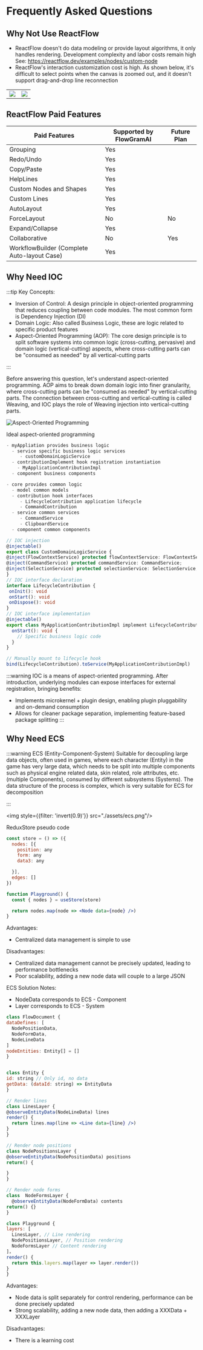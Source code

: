 # Frequently Asked Questions
## Why Not Use ReactFlow
- ReactFlow doesn't do data modeling or provide layout algorithms, it only handles rendering. Development complexity and labor costs remain high
See: https://reactflow.dev/examples/nodes/custom-node
- ReactFlow's interaction customization cost is high. As shown below, it's difficult to select points when the canvas is zoomed out, and it doesn't support drag-and-drop line reconnection
<table>
  <tr>
    <td><img src="@/public/reactflow/reactflow-render.gif"/></td>
    <td><img src="@/public/reactflow/reactflow-interaction.gif"/></td>
  </tr>
</table>

## ReactFlow Paid Features

| Paid Features                    | Supported by FlowGramAI | Future Plan |
|----------------------------------|------------------------|--------------|
| Grouping                         | Yes                    |              |
| Redo/Undo                        | Yes                    |              |
| Copy/Paste                       | Yes                    |              |
| HelpLines                        | Yes                    |              |
| Custom Nodes and Shapes          | Yes                    |              |
| Custom Lines                     | Yes                    |              |
| AutoLayout                       | Yes                    |              |
| ForceLayout                      | No                     | No           |
| Expand/Collapse                  | Yes                    |              |
| Collaborative                    | No                     | Yes          |
| WorkflowBuilder (Complete Auto-layout Case) | Yes         |              |

## Why Need IOC

:::tip Key Concepts:
- Inversion of Control: A design principle in object-oriented programming that reduces coupling between code modules. The most common form is Dependency Injection (DI)
- Domain Logic: Also called Business Logic, these are logic related to specific product features
- Aspect-Oriented Programming (AOP): The core design principle is to split software systems into common logic (cross-cutting, pervasive) and domain logic (vertical-cutting) aspects, where cross-cutting parts can be "consumed as needed" by all vertical-cutting parts

:::

Before answering this question, let's understand aspect-oriented programming. AOP aims to break down domain logic into finer granularity, where cross-cutting parts can be "consumed as needed" by vertical-cutting parts. The connection between cross-cutting and vertical-cutting is called Weaving, and IOC plays the role of Weaving injection into vertical-cutting parts.

![Aspect-Oriented Programming](@/public/weaving.png)

Ideal aspect-oriented programming

```ts
- myAppliation provides business logic
  - service specific business logic services
     - customDomainLogicService
  - contributionImplement hook registration instantiation
    - MyApplicationContributionImpl
  - component business components

- core provides common logic
  - model common models
  - contribution hook interfaces
     - LifecycleContribution application lifecycle
     - CommandContribution
  - service common services
     - CommandService
     - ClipboardService
  - component common components
  ```

  ```ts
  // IOC injection
@injectable()
export class CustomDomainLogicService {
  @inject(FlowContextService) protected flowContextService: FlowContextService;
  @inject(CommandService) protected commandService: CommandService;
  @inject(SelectionService) protected selectionService: SelectionService;
}
// IOC interface declaration
interface LifecycleContribution {
   onInit(): void
   onStart(): void
   onDispose(): void
}
// IOC interface implementation
@injectable()
export class MyApplicationContributionImpl implement LifecycleContribution {
    onStart(): void {
      // Specific business logic code
    }
}

// Manually mount to lifecycle hook
bind(LifecycleContribution).toService(MyApplicationContributionImpl)
```

:::warning IOC is a means of aspect-oriented programming. After introduction, underlying modules can expose interfaces for external registration, bringing benefits:
- Implements microkernel + plugin design, enabling plugin pluggability and on-demand consumption
- Allows for cleaner package separation, implementing feature-based package splitting
:::

## Why Need ECS

:::warning ECS (Entity-Component-System)
Suitable for decoupling large data objects, often used in games, where each character (Entity) in the game has very large data, which needs to be split into multiple components such as physical engine related data, skin related, role attributes, etc. (multiple Components), consumed by different subsystems (Systems). The data structure of the process is complex, which is very suitable for ECS for decomposition

:::

<img style={{filter: 'invert(0.9)'}} src="./assets/ecs.png"/>

ReduxStore pseudo code
```jsx pure
const store = () => ({
  nodes: [{
    position: any
    form: any
    data3: any

  }],
  edges: []
})

function Playground() {
  const { nodes } = useStore(store)

  return nodes.map(node => <Node data={node} />)
}
```
Advantages:
- Centralized data management is simple to use

Disadvantages:
- Centralized data management cannot be precisely updated, leading to performance bottlenecks
- Poor scalability, adding a new node data will couple to a large JSON

ECS Solution
Notes:
- NodeData corresponds to ECS - Component
- Layer corresponds to ECS - System
```jsx pure
class FlowDocument {
dataDefines: [
  NodePositionData,
  NodeFormData,
  NodeLineData
]
nodeEntities: Entity[] = []
}


class Entity {
id: string // Only id, no data
getData: (dataId: string) => EntityData
}

// Render lines
class LinesLayer {
@observeEntityData(NodeLineData) lines
render() {
  return lines.map(line => <Line data={line} />)
}
}

// Render node positions
class NodePositionsLayer {
@observeEntityData(NodePositionData) positions
return() {

}
}

// Render node forms
class  NodeFormsLayer {
  @observeEntityData(NodeFormData) contents
return() {}
}

class Playground {
layers: [
  LinesLayer, // Line rendering
  NodePositionsLayer, // Position rendering
  NodeFormsLayer // Content rendering
]，
render() {
  return this.layers.map(layer => layer.render())
}
}
```
Advantages:
- Node data is split separately for control rendering, performance can be done precisely updated
- Strong scalability, adding a new node data, then adding a XXXData + XXXLayer

Disadvantages:
- There is a learning cost

